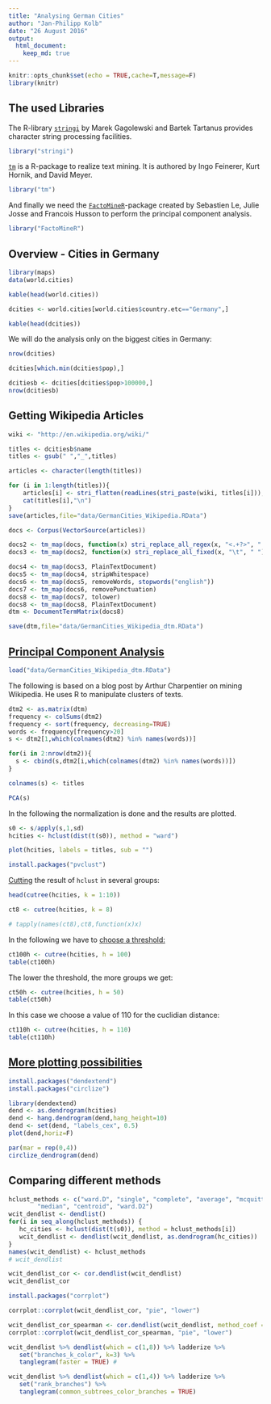 ```yaml
---
title: "Analysing German Cities"
author: "Jan-Philipp Kolb"
date: "26 August 2016"
output:
  html_document:
    keep_md: true
---
```


```r
knitr::opts_chunk$set(echo = TRUE,cache=T,message=F)
library(knitr)
```

## The used Libraries

The R-library [`stringi`](http://stringi.rexamine.com/) by Marek Gagolewski and Bartek Tartanus provides character string processing facilities.

```r
library("stringi")
```

[`tm`](http://www.jstatsoft.org/v25/i05/) is a R-package to realize text mining. It is authored by Ingo Feinerer, Kurt Hornik, and David Meyer.

```r
library("tm")
```

And finally we need the [`FactoMineR`](https://cran.r-project.org/web/packages/FactoMineR/vignettes/FactoMineR.pdf)-package created by Sebastien Le, Julie Josse and Francois Husson to perform the principal component analysis. 

```r
library("FactoMineR")
```



## Overview - Cities in Germany

```r
library(maps)
data(world.cities)
```

```r
kable(head(world.cities))
```

```r
dcities <- world.cities[world.cities$country.etc=="Germany",]
```

```r
kable(head(dcities))
```

We will do the analysis only on the biggest cities in Germany:

```r
nrow(dcities)

dcities[which.min(dcities$pop),]

dcitiesb <- dcities[dcities$pop>100000,]
nrow(dcitiesb)
```


## Getting Wikipedia Articles

```r
wiki <- "http://en.wikipedia.org/wiki/"

titles <- dcitiesb$name
titles <- gsub(" ","_",titles)
```

```r
articles <- character(length(titles))

for (i in 1:length(titles)){
    articles[i] <- stri_flatten(readLines(stri_paste(wiki, titles[i])), col = " ")
    cat(titles[i],"\n")
}
save(articles,file="data/GermanCities_Wikipedia.RData")
```

```r
docs <- Corpus(VectorSource(articles))

docs2 <- tm_map(docs, function(x) stri_replace_all_regex(x, "<.+?>", " "))
docs3 <- tm_map(docs2, function(x) stri_replace_all_fixed(x, "\t", " "))

docs4 <- tm_map(docs3, PlainTextDocument)
docs5 <- tm_map(docs4, stripWhitespace)
docs6 <- tm_map(docs5, removeWords, stopwords("english"))
docs7 <- tm_map(docs6, removePunctuation)
docs8 <- tm_map(docs7, tolower)
docs8 <- tm_map(docs8, PlainTextDocument)
dtm <- DocumentTermMatrix(docs8)  

save(dtm,file="data/GermanCities_Wikipedia_dtm.RData")
```


## [Principal Component Analysis](https://dzone.com/articles/manipulate-clusters-of-texts)

```r
load("data/GermanCities_Wikipedia_dtm.RData")
```


The following is based on a blog post by  Arthur Charpentier on mining Wikipedia. He uses R to manipulate clusters of texts.

```r
dtm2 <- as.matrix(dtm)
frequency <- colSums(dtm2)
frequency <- sort(frequency, decreasing=TRUE)
words <- frequency[frequency>20]
s <- dtm2[1,which(colnames(dtm2) %in% names(words))]

for(i in 2:nrow(dtm2)){
  s <- cbind(s,dtm2[i,which(colnames(dtm2) %in% names(words))])
} 

colnames(s) <- titles
```

```r
PCA(s)
```


In the following the normalization is done and the results are plotted. 

```r
s0 <- s/apply(s,1,sd)
hcities <- hclust(dist(t(s0)), method = "ward")

plot(hcities, labels = titles, sub = "")
```

```r
install.packages("pvclust")
```


[Cutting](https://stat.ethz.ch/R-manual/R-devel/library/stats/html/cutree.html) the result of `hclust` in several groups:

```r
head(cutree(hcities, k = 1:10))

ct8 <- cutree(hcities, k = 8)

# tapply(names(ct8),ct8,function(x)x)
```

In the following we have to [choose a threshold:](https://www.uni-due.de/imperia/md/content/soziologie/stein/skript_clusteranalyse_sose2011.pdf)

```r
ct100h <- cutree(hcities, h = 100)
table(ct100h)
```

The lower the threshold, the more groups we get:

```r
ct50h <- cutree(hcities, h = 50)
table(ct50h)
```

In this case we choose a value of 110 for the cuclidian distance:

```r
ct110h <- cutree(hcities, h = 110)
table(ct110h)
```

## [More plotting possibilities](https://cran.r-project.org/web/packages/dendextend/vignettes/Cluster_Analysis.html)

```r
install.packages("dendextend")
install.packages("circlize")
```


```r
library(dendextend)
dend <- as.dendrogram(hcities)
dend <- hang.dendrogram(dend,hang_height=10)
dend <- set(dend, "labels_cex", 0.5)
plot(dend,horiz=F)
```

```r
par(mar = rep(0,4))
circlize_dendrogram(dend)
```

## Comparing different methods

```r
hclust_methods <- c("ward.D", "single", "complete", "average", "mcquitty", 
        "median", "centroid", "ward.D2")
wcit_dendlist <- dendlist()
for(i in seq_along(hclust_methods)) {
   hc_cities <- hclust(dist(t(s0)), method = hclust_methods[i])   
   wcit_dendlist <- dendlist(wcit_dendlist, as.dendrogram(hc_cities))
}
names(wcit_dendlist) <- hclust_methods
# wcit_dendlist
```

```r
wcit_dendlist_cor <- cor.dendlist(wcit_dendlist)
wcit_dendlist_cor
```

```r
install.packages("corrplot")
```


```r
corrplot::corrplot(wcit_dendlist_cor, "pie", "lower")
```

```r
wcit_dendlist_cor_spearman <- cor.dendlist(wcit_dendlist, method_coef = "spearman")
corrplot::corrplot(wcit_dendlist_cor_spearman, "pie", "lower")
```

```r
wcit_dendlist %>% dendlist(which = c(1,8)) %>% ladderize %>% 
   set("branches_k_color", k=3) %>% 
   tanglegram(faster = TRUE) # 
```

```r
wcit_dendlist %>% dendlist(which = c(1,4)) %>% ladderize %>% 
   set("rank_branches") %>%
   tanglegram(common_subtrees_color_branches = TRUE)
```

